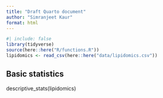 ```yaml
---
title: "Draft Quarto document"
author: "Simranjeet Kaur"
format: html
---
```


```r
#| include: false
library(tidyverse)
source(here::here("R/functions.R"))
lipidomics <- read_csv(here::here("data/lipidomics.csv"))
```

## Basic statistics

descriptive_stats(lipidomics)

